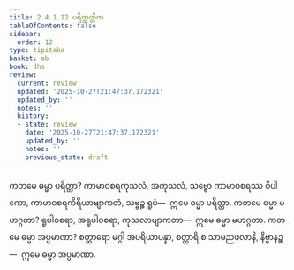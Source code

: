 ```yaml
---
title: 2.4.1.12 ပရိတ္တတ္တိက
tableOfContents: false
sidebar:
  order: 12
type: tipitaka
basket: ab
book: dhs
review:
  current: review
  updated: '2025-10-27T21:47:37.172321'
  updated_by: ''
  notes: ''
  history:
  - state: review
    date: '2025-10-27T21:47:37.172321'
    updated_by: ''
    notes: ''
    previous_state: draft
---
```



<ReviewStatus review={frontmatter.review} showDetails={true} />

<HypothesisAnnotation frontmatter={frontmatter} />

<DynamicBreadcrumb />

<Division number="1417" book="dhs" e="ch" v="29" p="270">

<Paragraph number="2123" book="dhs">
ကတမေ ဓမ္မာ ပရိတ္တာ? ကာမာဝစရကုသလံ, အကုသလံ, သဗ္ဗော ကာမာဝစရဿ ဝိပါကော, ကာမာဝစရကိရိယာဗျာကတံ, သဗ္ဗဉ္စ ရူပံ—  ဣမေ ဓမ္မာ ပရိတ္တာ.
</Paragraph>

</Division>
<Division number="1418" book="dhs" e="ch" v="29" p="270">

<Paragraph number="2124" book="dhs">
ကတမေ ဓမ္မာ မဟဂ္ဂတာ? ရူပါဝစရာ, အရူပါဝစရာ, ကုသလာဗျာကတာ—  ဣမေ ဓမ္မာ မဟဂ္ဂတာ.
</Paragraph>

</Division>
<Division number="1419" book="dhs" e="ch" v="29" p="270">

<Paragraph number="2125" book="dhs">
ကတမေ ဓမ္မာ အပ္ပမာဏာ? စတ္တာရော မဂ္ဂါ အပရိယာပန္နာ, စတ္တာရိ စ သာမညဖလာနိ, နိဗ္ဗာနဉ္စ—  ဣမေ ဓမ္မာ အပ္ပမာဏာ.
</Paragraph>
</Division>
